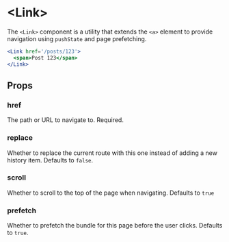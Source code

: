 <Metadata
  title='Reference: <Link>'
  description='API Reference for using links in Firebolt.'
/>

# \<Link\>

The `<Link>` component is a utility that extends the `<a>` element to provide navigation using `pushState` and page prefetching.

```jsx
<Link href='/posts/123'>
  <span>Post 123</span>
</Link>
```

## Props

### href

The path or URL to navigate to. Required.

### replace

Whether to replace the current route with this one instead of adding a new history item. Defaults to `false`.

### scroll

Whether to scroll to the top of the page when navigating. Defaults to `true`

### prefetch

Whether to prefetch the bundle for this page before the user clicks. Defaults to `true`.

